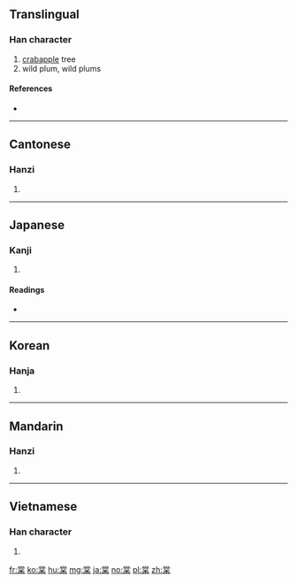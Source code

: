 ==Translingual==

===Han character===
{{Han char|rn=75|rad=木|as=08|sn=12|four=9090<sub>4</sub>|canj=火月口木 (FBRD)}}

# [[crabapple]] tree
# wild plum, wild plums

====References====
* {{Han ref|kx=0533.140|dkj=14953|dj=0921.120|hdz=21231.070|uh=68E0|ud=26848|bh=B4C5|bd=46277}}

----

==Cantonese==

===Hanzi===
{{yue-hanzi|jyut=|y=tong4}}

# {{defn|lang=yue|sort=木08}}

----

==Japanese==

===Kanji===
{{ja-kanji|grade=|rs=木08}}

# {{defn|lang=ja|sort=木08}}

====Readings====
* {{ja-readings|on=[[とう]] (tō), [[どう]] (dō)|kun=[[やまなし]] (yamanashi)}}

----

==Korean==

===Hanja===
{{ko-hanja|hangeul=당|eumhun=|rv=dang|mr=tang|y=tang}}

# {{defn|lang=ko|sort=木08}}

----

==Mandarin==

===Hanzi===
{{cmn-hanzi|pin=[[táng]] ([[tang2]])|wg=t'ang<sup>2</sup>}}

# {{defn|lang=cmn|sort=木08}}

----

==Vietnamese==

===Han character===
{{vi-hantu|[[đường]]|rs=木08}}

# {{defn|lang=vi|sort=木08}}

[[fr:棠]]
[[ko:棠]]
[[hu:棠]]
[[mg:棠]]
[[ja:棠]]
[[no:棠]]
[[pl:棠]]
[[zh:棠]]